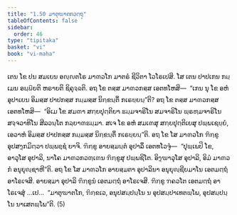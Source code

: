 ```yaml
---
title: "1.50 ມາຕຸຆາຕກວຕ຺ຖຸ"
tableOfContents: false
sidebar:
  order: 46
type: "tipitaka"
basket: "vi"
book: "vi-maha"
---
```



<DynamicBreadcrumb />

<Division number="112" book="vi-maha">

<Paragraph number="486" book="vi-maha">
ເຕນ ໂຂ ປນ ສມເຍນ ອຎ຺ຎຕໂຣ ມາຓວໂກ ມາຕຣໍ ຊີວິຕາ ໂວໂຣເປສິ. ໂສ ເຕນ ປາປເກນ ກມ຺ເມນ ອຏ຺ຏີຍຕິ ຫຣາຍຕິ ຊິຄຸຈ຺ຉຕິ. ອຖ ໂຂ ຕສ຺ສ ມາຓວກສ຺ສ ເອຕທໂຫສິ—  “ເກນ ນຸ ໂຂ ອຫໍ ອຸປາເຍນ ອິມສ຺ສ ປາປກສ຺ສ ກມ຺ມສ຺ສ ນິກ຺ຂນ຺ຕິໍ ກເຣຍ຺ຍນ຺”ຕິ? ອຖ ໂຂ ຕສ຺ສ ມາຓວກສ຺ສ ເອຕທໂຫສິ—  “ອິເມ ໂຂ ສມຓາ ສກ຺ຍປຸຕ຺ຕິຍາ ຘມ຺ມຈາຣິໂນ ສມຈາຣິໂນ ພ຺ຣຫ຺ມຈາຣິໂນ ສຈ຺ຈວາທິໂນ ສີລວນ຺ໂຕ ກລ຺ຍາຓຘມ຺ມາ. ສເຈ ໂຂ ອຫໍ ສມເຓສຸ ສກ຺ຍປຸຕ຺ຕິເຍສຸ ປພ຺ພເຊຍ຺ຍໍ, ເອວາຫໍ ອິມສ຺ສ ປາປກສ຺ສ ກມ຺ມສ຺ສ ນິກ຺ຂນ຺ຕິໍ ກເຣຍ຺ຍນ຺”ຕິ. ອຖ ໂຂ ໂສ ມາຓວໂກ ຠິກ຺ຂູ ອຸປສງ຺ກມິຕ຺ວາ ປພ຺ພຊ຺ຊໍ ຍາຈິ. ຠິກ຺ຂູ ອາຍສ຺ມນ຺ຕໍ ອຸປາລິໍ ເອຕທໂວຈຸໍ—  “ປຸພ຺ເພປິ ໂຂ, ອາວຸໂສ ອຸປາລິ, ນາໂຄ ມາຓວກວຓ຺ເຓນ ຠິກ຺ຂູສຸ ປພ຺ພຊິໂຕ. ອິງ຺ຆາວຸໂສ ອຸປາລິ, ອິມໍ ມາຓວກໍ ອນຸຍຸຎ຺ຊາຫີ”ຕິ. ອຖ ໂຂ ໂສ ມາຓວໂກ ອາຍສ຺ມຕາ ອຸປາລິນາ ອນຸຍຸຎ຺ຊີຍມາໂນ ເອຕມຕ຺ຖໍ ອາໂຣເຈສິ. ອາຍສ຺ມາ ອຸປາລິ ຠິກ຺ຂູນໍ ເອຕມຕ຺ຖໍ ອາໂຣເຈສິ. ຠິກ຺ຂູ ຠຄວໂຕ ເອຕມຕ຺ຖໍ ອາໂຣເຈສຸໍ …ເປ…  “ມາຕຸຆາຕໂກ, ຠິກ຺ຂເວ, ອນຸປສມ຺ປນ຺ໂນ ນ ອຸປສມ຺ປາເທຕພ຺ໂພ, ອຸປສມ຺ປນ຺ໂນ ນາເສຕພ຺ໂພ”ຕິ. (5)
</Paragraph>
</Division>